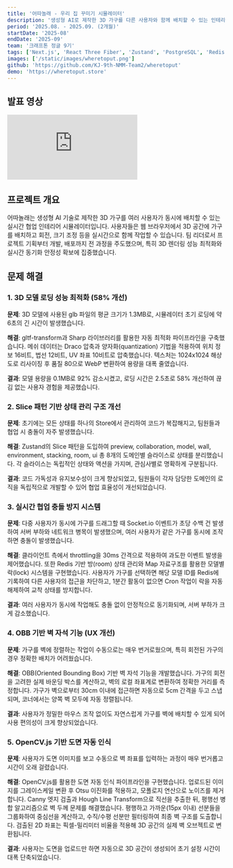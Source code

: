 ```yaml
---
title: '어따놀래 - 우리 집 꾸미기 시뮬레이터'
description: '생성형 AI로 제작한 3D 가구를 다른 사용자와 함께 배치할 수 있는 인테리어 시뮬레이터'
period: '2025.08. - 2025.09. (2개월)'
startDate: '2025-08'
endDate: '2025-09'
team: '크래프톤 정글 9기'
tags: ['Next.js', 'React Three Fiber', 'Zustand', 'PostgreSQL', 'Redis', 'Socket.io', 'OpenCV.js']
images: ['/static/images/wheretoput.png']
github: 'https://github.com/KJ-9th-NMM-Team2/wheretoput'
demo: 'https://wheretoput.store'
---
```


## 발표 영상

<div className="mx-auto w-full max-w-[800px]" style={{ aspectRatio: '16 / 9' }}>
  <iframe
    className="h-full w-full"
    src="https://www.youtube.com/embed/NzAyGC2Smv4?si=CiRqfS9y17RThK2U"
    title="어따놀래 발표"
    frameBorder="0"
    allow="accelerometer; autoplay; clipboard-write; encrypted-media; gyroscope; picture-in-picture; web-share"
    referrerPolicy="strict-origin-when-cross-origin"
    allowFullScreen={true}
  ></iframe>
</div>

## 프로젝트 개요

어따놀래는 생성형 AI 기술로 제작한 3D 가구를 여러 사용자가 동시에 배치할 수 있는 실시간 협업 인테리어 시뮬레이터입니다. 사용자들은 웹 브라우저에서 3D 공간에 가구를 배치하고 회전, 크기 조정 등을 실시간으로 함께 작업할 수 있습니다. 팀 리더로서 프로젝트 기획부터 개발, 배포까지 전 과정을 주도했으며, 특히 3D 렌더링 성능 최적화와 실시간 동기화 안정성 확보에 집중했습니다.

## 문제 해결

### 1. 3D 모델 로딩 성능 최적화 (58% 개선)

**문제**: 3D 모델에 사용된 glb 파일의 평균 크기가 1.3MB로, 시뮬레이터 초기 로딩에 약 6초의 긴 시간이 발생했습니다.

**해결**: gltf-transform과 Sharp 라이브러리를 활용한 자동 최적화 파이프라인을 구축했습니다. 메쉬 데이터는 Draco 압축과 양자화(quantization) 기법을 적용하여 위치 정보 16비트, 법선 12비트, UV 좌표 10비트로 압축했습니다. 텍스처는 1024x1024 해상도로 리사이징 후 품질 80으로 WebP 변환하여 용량을 대폭 줄였습니다.

**결과**: 모델 용량을 0.1MB로 92% 감소시켰고, 로딩 시간은 2.5초로 58% 개선하여 끊김 없는 사용자 경험을 제공했습니다.

### 2. Slice 패턴 기반 상태 관리 구조 개선

**문제**: 초기에는 모든 상태를 하나의 Store에서 관리하여 코드가 복잡해지고, 팀원들과 협업 시 충돌이 자주 발생했습니다.

**해결**: Zustand의 Slice 패턴을 도입하여 preview, collaboration, model, wall, environment, stacking, room, ui 총 8개의 도메인별 슬라이스로 상태를 분리했습니다. 각 슬라이스는 독립적인 상태와 액션을 가지며, 관심사별로 명확하게 구분됩니다.

**결과**: 코드 가독성과 유지보수성이 크게 향상되었고, 팀원들이 각자 담당한 도메인의 로직을 독립적으로 개발할 수 있어 협업 효율성이 개선되었습니다.

### 3. 실시간 협업 충돌 방지 시스템

**문제**: 다중 사용자가 동시에 가구를 드래그할 때 Socket.io 이벤트가 초당 수백 건 발생하여 서버 부하와 네트워크 병목이 발생했으며, 여러 사용자가 같은 가구를 동시에 조작하면 충돌이 발생했습니다.

**해결**: 클라이언트 측에서 throttling을 30ms 간격으로 적용하여 과도한 이벤트 발생을 제어했습니다. 또한 Redis 기반 방(room) 상태 관리와 Map 자료구조를 활용한 모델별 락(lock) 시스템을 구현했습니다. 사용자가 가구를 선택하면 해당 모델 ID를 Redis에 기록하여 다른 사용자의 접근을 차단하고, 1분간 활동이 없으면 Cron 작업이 락을 자동 해제하여 교착 상태를 방지합니다.

**결과**: 여러 사용자가 동시에 작업해도 충돌 없이 안정적으로 동기화되며, 서버 부하가 크게 감소했습니다.

### 4. OBB 기반 벽 자석 기능 (UX 개선)

**문제**: 가구를 벽에 정렬하는 작업이 수동으로는 매우 번거로웠으며, 특히 회전된 가구의 경우 정확한 배치가 어려웠습니다.

**해결**: OBB(Oriented Bounding Box) 기반 벽 자석 기능을 개발했습니다. 가구의 회전을 고려한 실제 바운딩 박스를 계산하고, 벽의 로컬 좌표계로 변환하여 정확한 거리를 측정합니다. 가구가 벽으로부터 30cm 이내에 접근하면 자동으로 5cm 간격을 두고 스냅되며, 코너에서는 양쪽 벽 모두에 자동 정렬됩니다.

**결과**: 사용자가 정밀한 마우스 조작 없이도 자연스럽게 가구를 벽에 배치할 수 있게 되어 사용 편의성이 크게 향상되었습니다.

### 5. OpenCV.js 기반 도면 자동 인식

**문제**: 사용자가 도면 이미지를 보고 수동으로 벽 좌표를 입력하는 과정이 매우 번거롭고 시간이 오래 걸렸습니다.

**해결**: OpenCV.js를 활용한 도면 자동 인식 파이프라인을 구현했습니다. 업로드된 이미지를 그레이스케일 변환 후 Otsu 이진화를 적용하고, 모폴로지 연산으로 노이즈를 제거합니다. Canny 엣지 검출과 Hough Line Transform으로 직선을 추출한 뒤, 평행선 병합 알고리즘으로 벽 두께 문제를 해결했습니다. 평행하고 가까운(15px 이내) 선분들을 그룹화하여 중심선을 계산하고, 수직/수평 선분만 필터링하여 최종 벽 구조를 도출합니다. 검출된 2D 좌표는 픽셀-밀리미터 비율을 적용해 3D 공간의 실제 벽 오브젝트로 변환됩니다.

**결과**: 사용자는 도면을 업로드만 하면 자동으로 3D 공간이 생성되어 초기 설정 시간이 대폭 단축되었습니다.
